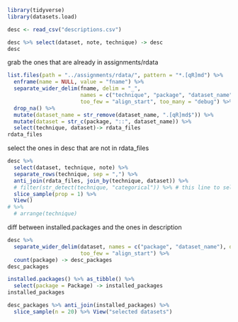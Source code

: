 ```r
library(tidyverse)
library(datasets.load)
```

```r
desc <- read_csv("descriptions.csv")
```


```r
desc %>% select(dataset, note, technique) -> desc
desc
```

grab the ones that are already in assignments/rdata

```r
list.files(path = "../assignments/rdata/", pattern = "*.[qR]md") %>% 
  enframe(name = NULL, value = "fname") %>% 
  separate_wider_delim(fname, delim = "_", 
                       names = c("technique", "package", "dataset_name"), 
                       too_few = "align_start", too_many = "debug") %>%
  drop_na() %>% 
  mutate(dataset_name = str_remove(dataset_name, ".[qR]md$")) %>% 
  mutate(dataset = str_c(package, "::", dataset_name)) %>% 
  select(technique, dataset)-> rdata_files
rdata_files
```

select the ones in desc that are not in rdata_files

```r
desc %>% 
  select(dataset, technique, note) %>% 
  separate_rows(technique, sep = ",") %>% 
  anti_join(rdata_files, join_by(technique, dataset)) %>% 
  # filter(str_detect(technique, "categorical")) %>% # this line to select a technique, or use find_these
  slice_sample(prop = 1) %>% 
  View()
# %>% 
  # arrange(technique)
```

diff between installed.packages and the ones in description

```r
desc %>% 
  separate_wider_delim(dataset, names = c("package", "dataset_name"), delim = "::",
                       too_few = "align_start") %>% 
  count(package) -> desc_packages
desc_packages
```

```r
installed.packages() %>% as_tibble() %>% 
  select(package = Package) -> installed_packages
installed_packages
```

```r
desc_packages %>% anti_join(installed_packages) %>% 
  slice_sample(n = 20) %>% View("selected datasets")
```

